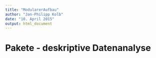 ```yaml
---
title: "ModularerAufbau"
author: "Jan-Philipp Kolb"
date: "10. April 2015"
output: html_document
---
```


# Pakete - deskriptive Datenanalyse